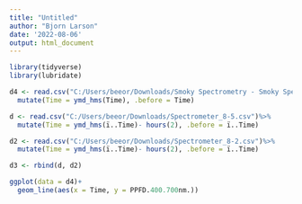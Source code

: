 ```yaml
---
title: "Untitled"
author: "Bjorn Larson"
date: '2022-08-06'
output: html_document
---
```


```r
library(tidyverse)
library(lubridate)
```

```r
d4 <- read.csv("C:/Users/beeor/Downloads/Smoky Spectrometry - Smoky Spectrometry.csv")%>%
  mutate(Time = ymd_hms(Time), .before = Time)

d <- read.csv("C:/Users/beeor/Downloads/Spectrometer_8-5.csv")%>%
  mutate(Time = ymd_hms(ï..Time)- hours(2), .before = ï..Time)

d2 <- read.csv("C:/Users/beeor/Downloads/Spectrometer_8-2.csv")%>%
  mutate(Time = ymd_hms(ï..Time)- hours(2), .before = ï..Time)

d3 <- rbind(d, d2)
```

```r
ggplot(data = d4)+
  geom_line(aes(x = Time, y = PPFD.400.700nm.))
```

